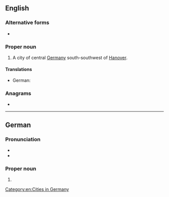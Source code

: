 ==English==
{{wikipedia}}

===Alternative forms===
* {{alter|en|Cassel||dated|until 1928}}

===Proper noun===
{{en-proper noun}}

# A city of central [[Germany]] south-southwest of [[Hanover]].

====Translations====
{{trans-top|city}}
* German: {{t+|de|Kassel|n}}
{{trans-mid}}
{{trans-bottom}}

===Anagrams===
* {{anagrams|en|a=aeklss|slakes}}

[[Category:en:Cities in Germany]]

----

==German==
{{wikipedia|lang=de}}

===Pronunciation===
* {{IPA|de|/ˈkasl̩/|/ˈkasəl/}}
* {{audio|de|De-Kassel.ogg|Audio}}

===Proper noun===
{{de-proper noun|n|Kassels}}

# {{place|de|city|s/Hesse|c/Germany|south-southwest of|city/Hanovera|t=Kassel}}